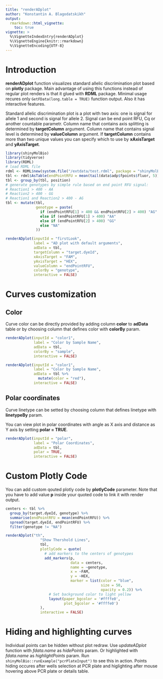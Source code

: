 ```yaml
---
title: "renderADplot"
author: "Konstantin A. Blagodatskikh"
output:
  rmarkdown::html_vignette:
    toc: true
vignette: >
  %\VignetteIndexEntry{renderADplot}
  %\VignetteEngine{knitr::rmarkdown}
  %\VignetteEncoding{UTF-8}
---
```

# Introduction

**renderADplot** function visualizes standard allelic discrimination plot based on **plotly** package.
Main advantage of using this functions instead of regular plot renders is that it glued with **RDML** package. Minimal usage recures only `GetFData(long.table = TRUE)` function output. Also it has interactive features.

Standard allelic discrimination plot is a plot with two axis: one is signal for allele 1 and second is signal for allele 2. Signal can be end point RFU, Cq or another countable parametr. Column name that contains axis splitting is determined by **targetColumn** argument. Column name that contains signal level is determined by **valueColumn** argument. If **targetColumn** contains more than two unique values you can specify which to use by **xAxisTarget** and **yAxisTarget**.

```r
library(shinyMolBio)
library(tidyverse)
library(RDML)
# load RDML file
rdml <- RDML$new(system.file("/extdata/test.rdml", package = "shinyMolBio"))
tbl <- rdml$AsTable(endPointRFU = mean(tail(data$adp$fpoints$fluor, 5)))
tbl <- group_by(tbl, position)
# generate genotypes by simple rule based on end point RFU signal:
# Reaction1 > 400 - AA
# Reaction2 > 400 - GG
# Reaction1 and Reaction2 > 400 - AG
tbl <- mutate(tbl,
              genotype = paste(
                if (endPointRFU[1] > 400 && endPointRFU[2] > 400) "AG"
                else if (endPointRFU[1] > 400) "AA"
                else if (endPointRFU[2] > 400) "GG"
                else "NA"
              ))
```
```r
renderADplot(inputId = "firstLook", 
             label = "AD plot with default arguments", 
             adData = tbl,
             targetColumn = "target.dyeId",
             xAxisTarget = "FAM",
             yAxisTarget = "HEX", 
             valueColumn = "endPointRFU",
             colorBy = "genotype",
             interactive = FALSE)
```

# Curves customization

## Color

Curve color can be directly provided by adding column **color** to **adData** table or by choosing column that defines color with **colorBy** param.

```r
renderADplot(inputId = "color1", 
             label = "Color by Sample Name", 
             adData = tbl,
             colorBy = "sample",
             interactive = FALSE)

renderADplot(inputId = "color1", 
             label = "Color by Sample Name", 
             adData = tbl %>% 
               mutate(color = "red"),
             interactive = FALSE)
```

## Polar coordinates

Curve linetype can be setted by choosing column that defines linetype with **linetypeBy** param.

You can view plot in polar coordinates with angle as X axis and distance as Y axis by 
setting **polar = TRUE**.

```r
renderADplot(inputId = "polar", 
             label = "Polar Coordinates", 
             adData = tbl,
             polar = TRUE,
             interactive = FALSE)
```


# Custom Plotly Code

You can add custom qouted plotly code by **plotlyCode** parameter. Note that you
have to add value **p** inside your quoted code to link it with render output.

```r
centers <- tbl %>% 
  group_by(target.dyeId, genotype) %>% 
  summarise(endPointRFU = mean(endPointRFU)) %>% 
  spread(target.dyeId, endPointRFU) %>% 
  filter(genotype != "NA")

renderADplot("th", 
                "Show Thershold Lines", 
                tbl,
                plotlyCode = quote(
                  # add markers to the centers of genotypes
                  add_markers(p,
                              data = centers,
                              name = ~genotype,
                              x = ~FAM,
                              y = ~HEX,
                              marker = list(color = "blue",
                                            size = 50,
                                            opacity = 0.2)) %>%
                    # Set background color to light yellow
                    layout(paper_bgcolor = '#ffffe0',
                           plot_bgcolor = '#ffffe0')
                ),
                interactive = FALSE)
```



# Hiding and highlighting curves

Individual points can be hidden without plot redraw. Use *updateADplot* function with *fdata.name* as *hidePoints* param. Or highlighted with *fdata.name* as *highlightPoints* param.
Run `shinyMolBio::runExample("pcrPlateInput")` to see this in action. 
Points hiding occures after wells selection at PCR plate and higlighting after 
mouse hovering above PCR plate or details table.
